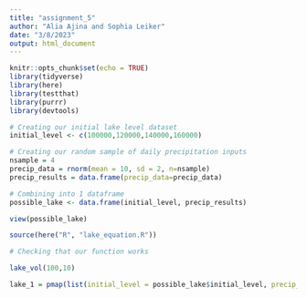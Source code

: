 ```yaml
---
title: "assignment_5"
author: "Alia Ajina and Sophia Leiker"
date: "3/8/2023"
output: html_document
---
```


```r
knitr::opts_chunk$set(echo = TRUE)
library(tidyverse)
library(here)
library(testthat)
library(purrr)
library(devtools)
```

```r
# Creating our initial lake level dataset
initial_level <- c(100000,120000,140000,160000)

# Creating our random sample of daily precipitation inputs
nsample = 4
precip_data = rnorm(mean = 10, sd = 2, n=nsample)
precip_results = data.frame(precip_data=precip_data)

# Combining into 1 dataframe
possible_lake <- data.frame(initial_level, precip_results)

view(possible_lake)
```

```r
source(here("R", "lake_equation.R"))

# Checking that our function works

lake_vol(100,10)
```

```r
lake_1 = pmap(list(initial_level = possible_lake$initial_level, precip_data = possible_lake$precip_data))


```

